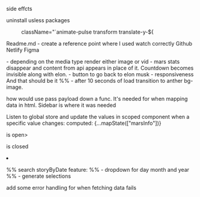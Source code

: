 side effcts

uninstall usless packages

:className="`animate-pulse transform translate-y-${

Readme.md
- create a reference point where I used watch correctly
Github
Netlify
Figma

- depending on the media type render either image or vid
- mars stats disappear and content from api appears in place of it. Countdown becomes invisible along with elon.
- button to go back to elon musk
- responsiveness
And that should be it
%% - after 10 seconds of load transition to anther bg-image.

how would use pass payload down a func. It's needed for when mapping data in html. Sidebar is where it was needed

Listen to global store and update the values in scoped component when a specific value changes:
computed: {...mapState(["marsInfo"])}

<p v-if="isOpen">is open></p>
<p v-else>is closed</p>
<li v-for='detail in details'>{{detail.main}}</li>

%% search storyByDate feature:
%% - dropdown for day month and year
%%   - generate selections

add some error handling for when fetching data fails

<style scoped> to limit css to file

pass props ~ :title or v-bind:title
declare types ~ props: {days: {type: String}}

= create alias for yarn serve =
= need to get vue plugs for vim =
= get commenting out working for vue = 
= make my snippets work for vue files =

%% = countdown lib =
= dataOfTheDay needs to be lifted. We could use some state management lib =

=== Vuex ===
ref: https://blog.logrocket.com/using-vuex-4-with-vue-3/
doc Vuex.Store: https://vuex.vuejs.org/api/#vuex-store
modules: muliple store
mutation: Mutation methods must be synchronous
getter:
  // use getter to get only certain values from API...
  // getters: { // here for reference
  //   doubleCount: (state) => {
  //     return state.count * 2;
  //   },
using getters in vue component example:
       computed: {...Vuex.mapGetters(["doubleCount"]) }//in html put: {{doubleCount}}
actions: for asynchronous
actions example:
  mutations: {
    selectDate(state, payload) {
      state.count = payload;
    },
  },
  actions: {
    async getDataByDate({commit, state}) {
        const storyByDate = await fetchStoryByDate();
    context.commit("selectDate", storyByDate);
    }
  }
use dispatch in component to call action: this.$store.dispatch("getAnswer");


=== terminology ===
mounted(): componentDidMount
created(): componentWillMount good for async operations
 example ~ created: async function () {
            this.dataOfTheDay = await fetchDataOfTheDay();
           },
watch: useEffect (name the function whatever value you are wanting to listen to in data())
  watch: {  storyByDate(newValue, oldValue) {
computed: static function - no async here, caches results. (other than that it's same as method)
computed is by default getter-only but you have a setter: computed: { fullName: {get: ..., set: ...}}
method: template will ref to functions within, does not cache and runs always on re-render

watch vs computed for observing:
watch is an imparative approach imparatively (angular approach). Update data() prop based on another prop in data(). watch is mostly good for async operations.
computed simply returns props and is reactive on state change

@click="getStoryByDate()"
@hover: onHover
if in template: <div v-if="users">{{ users }}</div> user is in return statement

<slot/>
<header></header><main></main><footer></footer>
<slot name='first'> <template v-slot:header>

vue add @vue/typescript

seperate fetching fuctions out into seperate file

%% do this to call method:
%% /* this.fetchSolData(); */

set up functionality to query data for:
- mars pressure sol
https://api.nasa.gov/insight_weather/?api_key=DEMO_KEY&feedtype=json&ver=1.0
- picture taken by date (search by date. Use a library for this)
- https://api.nasa.gov/planetary/apod?api_key=DEMO_KEY&date=2021-04-07

make all the features work before styling
all querying will be in a seperate directory

responsiveness
= elon animate it =

make sure I use tailwind
= make sure tailwind is working =

= create reusable component =

= wrapper comp =
= <slot /> = children in react =
= creating container =

keep hello world for ref
https://api.nasa.gov/
